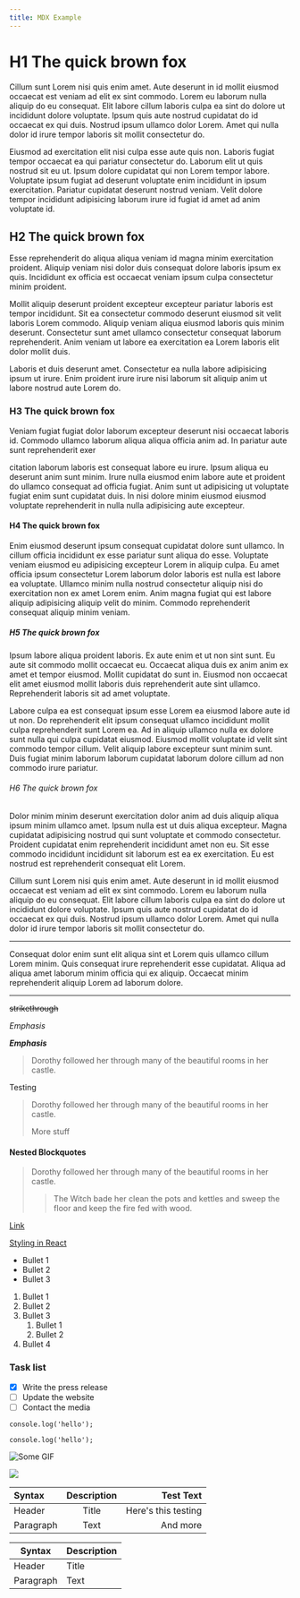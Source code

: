 ```yaml
---
title: MDX Example
---
```


# H1 The quick brown fox

Cillum sunt Lorem nisi quis enim amet. Aute deserunt in id mollit eiusmod occaecat est veniam ad elit ex sint commodo. Lorem eu laborum nulla aliquip do eu consequat. Elit labore cillum laboris culpa ea sint do dolore ut incididunt dolore voluptate. Ipsum quis aute nostrud cupidatat do id occaecat ex qui duis. Nostrud ipsum ullamco dolor Lorem. Amet qui nulla dolor id irure tempor laboris sit mollit consectetur do.

Eiusmod ad exercitation elit nisi culpa esse aute quis non. Laboris fugiat tempor occaecat ea qui pariatur consectetur do. Laborum elit ut quis nostrud sit eu ut. Ipsum dolore cupidatat qui non Lorem tempor labore. Voluptate ipsum fugiat ad deserunt voluptate enim incididunt in ipsum exercitation. Pariatur cupidatat deserunt nostrud veniam. Velit dolore tempor incididunt adipisicing laborum irure id fugiat id amet ad anim voluptate id.

## H2 The quick brown fox

Esse reprehenderit do aliqua aliqua veniam id magna minim exercitation proident. Aliquip veniam nisi dolor duis consequat dolore laboris ipsum ex quis. Incididunt ex officia est occaecat veniam ipsum culpa consectetur minim proident.

Mollit aliquip deserunt proident excepteur excepteur pariatur laboris est tempor incididunt. Sit ea consectetur commodo deserunt eiusmod sit velit laboris Lorem commodo. Aliquip veniam aliqua eiusmod laboris quis minim deserunt. Consectetur sunt amet ullamco consectetur consequat laborum reprehenderit. Anim veniam ut labore ea exercitation ea Lorem laboris elit dolor mollit duis.

Laboris et duis deserunt amet. Consectetur ea nulla labore adipisicing ipsum ut irure. Enim proident irure irure nisi laborum sit aliquip anim ut labore nostrud aute Lorem do.

### H3 The quick brown fox

Veniam fugiat fugiat dolor laborum excepteur deserunt nisi occaecat laboris id. Commodo ullamco laborum aliqua aliqua officia anim ad. In pariatur aute sunt reprehenderit exer

citation laborum laboris est consequat labore eu irure. Ipsum aliqua eu deserunt anim sunt minim. Irure nulla eiusmod enim labore aute et proident do ullamco consequat ad officia fugiat. Anim sunt ut adipisicing ut voluptate fugiat enim sunt cupidatat duis. In nisi dolore minim eiusmod eiusmod voluptate reprehenderit in nulla nulla adipisicing aute excepteur.

#### H4 The quick brown fox

Enim eiusmod deserunt ipsum consequat cupidatat dolore sunt ullamco. In cillum officia incididunt ex esse pariatur sunt aliqua do esse. Voluptate veniam eiusmod eu adipisicing excepteur Lorem in aliquip culpa. Eu amet officia ipsum consectetur Lorem laborum dolor laboris est nulla est labore ea voluptate. Ullamco minim nulla nostrud consectetur aliquip nisi do exercitation non ex amet Lorem enim. Anim magna fugiat qui est labore aliquip adipisicing aliquip velit do minim. Commodo reprehenderit consequat aliquip minim veniam.

##### H5 The quick brown fox

Ipsum labore aliqua proident laboris. Ex aute enim et ut non sint sunt. Eu aute sit commodo mollit occaecat eu. Occaecat aliqua duis ex anim anim ex amet et tempor eiusmod. Mollit cupidatat do sunt in. Eiusmod non occaecat elit amet eiusmod mollit laboris duis reprehenderit aute sint ullamco. Reprehenderit laboris sit ad amet voluptate.

Labore culpa ea est consequat ipsum esse Lorem ea eiusmod labore aute id ut non. Do reprehenderit elit ipsum consequat ullamco incididunt mollit culpa reprehenderit sunt Lorem ea. Ad in aliquip ullamco nulla ex dolore sunt nulla qui culpa cupidatat eiusmod. Eiusmod mollit voluptate id velit sint commodo tempor cillum. Velit aliquip labore excepteur sunt minim sunt. Duis fugiat minim laborum laborum cupidatat laborum dolore cillum ad non commodo irure pariatur.

###### H6 The quick brown fox

Dolor minim minim deserunt exercitation dolor anim ad duis aliquip aliqua ipsum minim ullamco amet. Ipsum nulla est ut duis aliqua excepteur. Magna cupidatat adipisicing nostrud qui sunt voluptate et commodo consectetur. Proident cupidatat enim reprehenderit incididunt amet non eu. Sit esse commodo incididunt incididunt sit laborum est ea ex exercitation. Eu est nostrud est reprehenderit consequat elit Lorem.

Cillum sunt Lorem nisi quis enim amet. Aute deserunt in id mollit eiusmod occaecat est veniam ad elit ex sint commodo. Lorem eu laborum nulla aliquip do eu consequat. Elit labore cillum laboris culpa ea sint do dolore ut incididunt dolore voluptate. Ipsum quis aute nostrud cupidatat do id occaecat ex qui duis. Nostrud ipsum ullamco dolor Lorem. Amet qui nulla dolor id irure tempor laboris sit mollit consectetur do.

---

Consequat dolor enim sunt elit aliqua sint et Lorem quis ullamco cillum Lorem minim. Quis consequat irure reprehenderit esse cupidatat. Aliqua ad aliqua amet laborum minim officia qui ex aliquip. Occaecat minim reprehenderit aliquip Lorem ad laborum dolore.

---

~~strikethrough~~

_Emphasis_

**_Emphasis_**

> Dorothy followed her through many of the beautiful rooms in her castle.

Testing

> Dorothy followed her through many of the beautiful rooms in her castle.
>
> More stuff

#### Nested Blockquotes

> Dorothy followed her through many of the beautiful rooms in her castle.
>
> > The Witch bade her clean the pots and kettles and sweep the floor and keep the fire fed with wood.

[Link](http://example.com)

[Styling in React](/posts/styling-in-react)

- Bullet 1
- Bullet 2
- Bullet 3

1. Bullet 1
2. Bullet 2
3. Bullet 3
   1. Bullet 1
   2. Bullet 2
4. Bullet 4

### Task list

- [x] Write the press release
- [ ] Update the website
- [ ] Contact the media

`console.log('hello');`

```
console.log('hello');
```

![Some GIF](/preprebuild/videos/3d-card.gif)

![](/figma-export/markmiro-portrait-1x.jpg)


<MacBookPro2015Keyboard />

| Syntax    | Description |           Test Text |
| :-------- | :---------: | ------------------: |
| Header    |    Title    | Here's this testing |
| Paragraph |    Text     |            And more |

| Syntax    | Description |
| --------- | ----------- |
| Header    | Title       |
| Paragraph | Text        |
